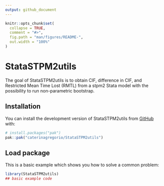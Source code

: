 ```yaml
---
output: github_document
---
```


<!-- README.md is generated from README.Rmd. Please edit that file -->

```r
knitr::opts_chunk$set(
  collapse = TRUE,
  comment = "#>",
  fig.path = "man/figures/README-",
  out.width = "100%"
)
```

# StataSTPM2utils

<!-- badges: start -->
<!-- badges: end -->

The goal of StataSTPM2utils is to  obtain CIF, difference in CIF, and Restricted Mean Time Lost (RMTL) from a stpm2 Stata model with the possibility to run non-parametric bootstrap.

## Installation

You can install the development version of StataSTPM2utils from [GitHub](https://github.com/) with:

``` r
# install.packages("pak")
pak::pak("caterinagregorio/StataSTPM2utils")
```

## Load package

This is a basic example which shows you how to solve a common problem:

```r
library(StataSTPM2utils)
## basic example code
```

